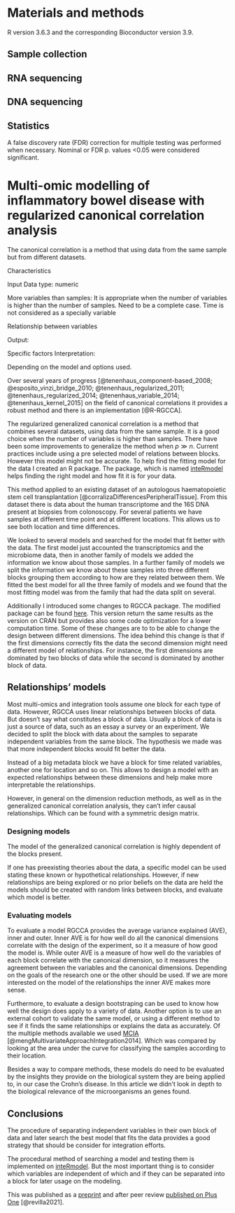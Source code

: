 # Materials and methods

R version 3.6.3 and the corresponding Bioconductor version 3.9. 

## Sample collection

## RNA sequencing

## DNA sequencing

## Statistics

A false discovery rate (FDR) correction for multiple testing was performed when necessary. Nominal or FDR p. values <0.05 were considered significant.



# Multi-omic modelling of inflammatory bowel disease with regularized canonical correlation analysis

The canonical correlation is a method that using data from the same sample but from different datasets.

Characteristics

Input Data type: numeric

More variables than samples: It is appropriate when the number of variables is higher than the number of samples.
Need to be a complete case.
Time is not considered as a specially variable

Relationship between variables

Output:

Specific factors Interpretation:

Depending on the model and options used.

Over several years of progress [@tenenhaus_component-based_2008; @esposito_vinzi_bridge_2010; @tenenhaus_regularized_2011; @tenenhaus_regularized_2014; @tenenhaus_variable_2014; @tenenhaus_kernel_2015] on the field of canonical correlations it provides a robust method and there is an implementation [@R-RGCCA].

The regularized generalized canonical correlation is a method that combines several datasets, using data from the same sample.
It is a good choice when the number of variables is higher than samples.
There have been some improvements to generalize the method when $p \gg n$.
Current practices include using a pre selected model of relations between blocks.
However this model might not be accurate.
To help find the fitting model for the data I created an R package.
The package, which is named [inteRmodel](https://llrs.github.io/inteRmodel/) helps finding the right model and how fit it is for your data.

This method applied to an existing dataset of an autologous haematopoietic stem cell transplantation [@corralizaDifferencesPeripheralTissue].
From this dataset there is data about the human transcriptome and the 16S DNA present at biopsies from colonoscopy.
For several patients we have samples at different time point and at different locations.
This allows us to see both location and time differences.

We looked to several models and searched for the model that fit better with the data.
The first model just accounted the transcriptomics and the microbiome data, then in another family of models we added the information we know about those samples.
In a further family of models we split the information we know about these samples into three different blocks grouping them according to how are they related between them.
We fitted the best model for all the three family of models and we found that the most fitting model was from the family that had the data split on several.

Additionally I introduced some changes to RGCCA package.
The modified package can be found [here](https://github.com/llrs/RGCCA/).
This version return the same results as the version on CRAN but provides also some code optimization for a lower computation time.
Some of these changes are to to be able to change the design between different dimensions.
The idea behind this change is that if the first dimensions correctly fits the data the second dimension might need a different model of relationships.
For instance, the first dimensions are dominated by two blocks of data while the second is dominated by another block of data.

## Relationships' models

Most multi-omics and integration tools assume one block for each type of data.
However, RGCCA uses linear relationships between blocks of data.
But doesn't say what constitutes a block of data.
Usually a block of data is just a source of data, such as an essay a survey or an experiment.
We decided to split the block with data about the samples to separate independent variables from the same block.
The hypothesis we made was that more independent blocks would fit better the data.

Instead of a big metadata block we have a block for time related variables, another one for location and so on.
This allows to design a model with an expected relationships between these dimensions and help make more interpretable the relationships.

However, in general on the dimension reduction methods, as well as in the generalized canonical correlation analysis, they can't infer causal relationships. Which can be found with a symmetric design matrix.

### Designing models

The model of the generalized canonical correlation is highly dependent of the blocks present.

If one has preexisting theories about the data, a specific model can be used stating these known or hypothetical relationships. However, if new relationships are being explored or no prior beliefs on the data are held the models should be created with random links between blocks, and evaluate which model is better.

### Evaluating models

To evaluate a model RGCCA provides the average variance explained (AVE), inner and outer.
Inner AVE is for how well do all the canonical dimensions correlate with the design of the experiment, so it a measure of how good the model is.
While outer AVE is a measure of how well do the variables of each block correlate with the canonical dimension, so it measures the agreement between the variables and the canonical dimensions.
Depending on the goals of the research one or the other should be used. If we are more interested on the model of the relationships the inner AVE makes more sense. 

Furthermore, to evaluate a design bootstraping can be used to know how well the design does apply to a variety of data.
Another option is to use an external cohort to validate the same model, or using a different method to see if it  finds the same relationships or explains the data as accurately.
Of the multiple methods available we used [MCIA](https://bioconductor.org/packages/omicade4 "Omicade4") [@mengMultivariateApproachIntegration2014].
Which was compared by looking at the area under the curve for classifying the samples according to their location.

Besides a way to compare methods, these models do need to be evaluated by the insights they provide on the biological system they are being applied to, in our case the Crohn's disease.
In this article we didn't look in depth to the biological relevance of the microorganisms an genes found.

## Conclusions

The procedure of separating independent variables in their own block of data and later search the best model that fits the data provides a good strategy that should be consider for integration efforts.

The procedural method of searching a model and testing them is implemented on [inteRmodel](https://llrs.github.io/inteRmodel/ "inteRmodel").
But the most important thing is to consider which variables are independent of which and if they can be separated into a block for later usage on the modeling.

This was published as a [preprint](https://www.medrxiv.org/content/10.1101/2020.04.16.20031492v1) and after peer review [published on Plus One](https://journals.plos.org/plosone/article?id=10.1371/journal.pone.0246367 "Multi-omic modelling of inflammatory bowel disease with regularized canonical correlation analysis") [@revilla2021].


